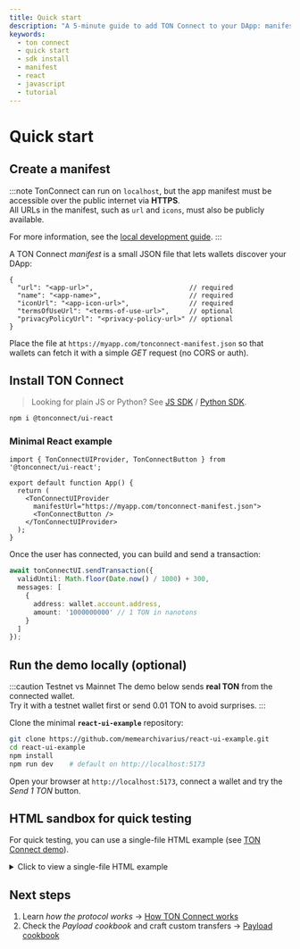 ```yaml
---
title: Quick start
description: "A 5-minute guide to add TON Connect to your DApp: manifest, SDK install and first 1 TON transfer."
keywords:
  - ton connect
  - quick start
  - sdk install
  - manifest
  - react
  - javascript
  - tutorial
---
```



# Quick start

## Create a manifest

:::note
TonConnect can run on `localhost`, but the app manifest must be accessible over the public internet via **HTTPS**.  
All URLs in the manifest, such as `url` and `icons`, must also be publicly available.  

For more information, see the [local development guide](https://github.com/ton-connect/sdk/blob/main/guidelines/work-with-localhost.md).
:::

A TON Connect *manifest* is a small JSON file that lets wallets discover your DApp:

```jsonc
{
  "url": "<app-url>",                        // required
  "name": "<app-name>",                      // required
  "iconUrl": "<app-icon-url>",               // required
  "termsOfUseUrl": "<terms-of-use-url>",     // optional
  "privacyPolicyUrl": "<privacy-policy-url>" // optional
}
```

Place the file at `https://myapp.com/tonconnect-manifest.json` so that wallets can fetch it with a simple *GET* request (no CORS or auth).  


## Install TON Connect

> Looking for plain JS or Python? See [JS SDK](/v3/guidelines/ton-connect/frameworks/web) / [Python SDK](/v3/guidelines/ton-connect/frameworks/python).

```bash
npm i @tonconnect/ui-react
```

### Minimal React example

```tsx title="App.tsx"
import { TonConnectUIProvider, TonConnectButton } from '@tonconnect/ui-react';

export default function App() {
  return (
    <TonConnectUIProvider
      manifestUrl="https://myapp.com/tonconnect-manifest.json">
      <TonConnectButton />
    </TonConnectUIProvider>
  );
}
```

Once the user has connected, you can build and send a transaction:

```ts
await tonConnectUI.sendTransaction({
  validUntil: Math.floor(Date.now() / 1000) + 300,
  messages: [
    {
      address: wallet.account.address,
      amount: '1000000000' // 1 TON in nanotons 
    }
  ]
});
```

## Run the demo locally (optional)

:::caution Testnet vs Mainnet
The demo below sends **real TON** from the connected wallet.<br/>
Try it with a testnet wallet first or send 0.01 TON to avoid surprises.
:::

Clone the minimal **`react-ui-example`** repository:

```bash
git clone https://github.com/memearchivarius/react-ui-example.git
cd react-ui-example
npm install
npm run dev    # default on http://localhost:5173
```

Open your browser at `http://localhost:5173`, connect a wallet and try the *Send 1 TON* button.

## HTML sandbox for quick testing

For quick testing, you can use a single-file HTML example (see [TON Connect demo](https://memearchivarius.github.io/ton-connect-demo/)).

<details>
  <summary>Click to view a single-file HTML example</summary>

```html title="index.html"
<!DOCTYPE html>
<html lang="en">
<head>
  <meta charset="UTF-8" />
  <title>TON Connect sandbox</title>
  <script src="https://unpkg.com/@tonconnect/ui@latest/dist/tonconnect-ui.min.js"></script>
</head>
<body>
  <div id="ton-connect"></div>
  <button id="send" disabled>Send 1 TON</button>
  <script>
    const ui = new TON_CONNECT_UI.TonConnectUI({
      manifestUrl: 'https://ton-connect.github.io/demo-dapp-with-react-ui/tonconnect-manifest.json',
      buttonRootId: 'ton-connect'
    });
    ui.onStatusChange(w => document.getElementById('send').disabled = !w);
    document.getElementById('send').onclick = async () => {
      await ui.sendTransaction({
        validUntil: Math.floor(Date.now()/1000)+300,
        messages:[{address: ui.account.address, amount: '1000000000'}]
      });
    };
  </script>
</body>
</html>
```

</details>

## Next steps
1. Learn *how the protocol works* → [How TON Connect works](/v3/guidelines/ton-connect/overview#how-ton-connect-works)  
2. Check the *Payload cookbook* and craft custom transfers → [Payload cookbook](/v3/guidelines/ton-connect/cookbook/ton-transfer)

<Feedback />

